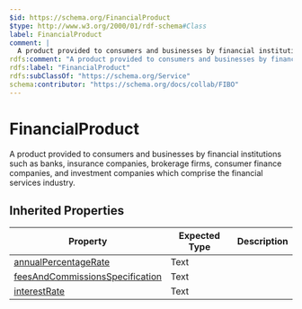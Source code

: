 ```yaml
---
$id: https://schema.org/FinancialProduct
$type: http://www.w3.org/2000/01/rdf-schema#Class
label: FinancialProduct
comment: |
  A product provided to consumers and businesses by financial institutions such as banks, insurance companies, brokerage firms, consumer finance companies, and investment companies which comprise the financial services industry.
rdfs:comment: "A product provided to consumers and businesses by financial institutions such as banks, insurance companies, brokerage firms, consumer finance companies, and investment companies which comprise the financial services industry."
rdfs:label: "FinancialProduct"
rdfs:subClassOf: "https://schema.org/Service"
schema:contributor: "https://schema.org/docs/collab/FIBO"
---
```


# FinancialProduct

A product provided to consumers and businesses by financial institutions such as banks, insurance companies, brokerage firms, consumer finance companies, and investment companies which comprise the financial services industry.

## Inherited Properties

| Property | Expected Type | Description |
| --- | --- | --- |
| [annualPercentageRate](https://schema.org/annualPercentageRate) | Text |  |
| [feesAndCommissionsSpecification](https://schema.org/feesAndCommissionsSpecification) | Text |  |
| [interestRate](https://schema.org/interestRate) | Text |  |
